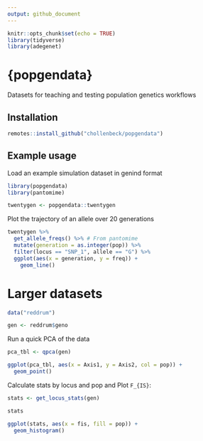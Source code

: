 ```yaml
---
output: github_document
---
```


```r
knitr::opts_chunk$set(echo = TRUE)
library(tidyverse)
library(adegenet)
```

# {popgendata}

Datasets for teaching and testing population genetics workflows

## Installation

```r
remotes::install_github("chollenbeck/popgendata")
```

## Example usage

Load an example simulation dataset in genind format

```r
library(popgendata)
library(pantomime)

twentygen <- popgendata::twentygen
```

Plot the trajectory of an allele over 20 generations

```r
twentygen %>%
  get_allele_freqs() %>% # From pantomime
  mutate(generation = as.integer(pop)) %>%
  filter(locus == "SNP_1", allele == "G") %>%
  ggplot(aes(x = generation, y = freq)) +
    geom_line()

```

# Larger datasets

```r

data("reddrum")

gen <- reddrum$geno
```

Run a quick PCA of the data

```r

pca_tbl <- qpca(gen)

ggplot(pca_tbl, aes(x = Axis1, y = Axis2, col = pop)) +
  geom_point()

```

Calculate stats by locus and pop and Plot `F_{IS}`: 

```r
stats <- get_locus_stats(gen)

stats
```


```r
ggplot(stats, aes(x = fis, fill = pop)) +
  geom_histogram()

```

